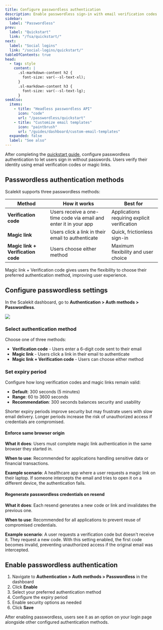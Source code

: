 ```yaml
---
title: Configure passwordless authentication
description: Enable passwordless sign-in with email verification codes or magic links. Configure security settings and expiry periods.
sidebar:
  label: "Passwordless"
prev:
  label: "Quickstart"
  link: "/fsa/quickstart/"
next:
  label: "Social logins"
  link: "/social-logins/quickstart/"
tableOfContents: true
head:
  - tag: style
    content: |
      .sl-markdown-content h2 {
        font-size: var(--sl-text-xl);
      }
      .sl-markdown-content h3 {
        font-size: var(--sl-text-lg);
      }
seeAlso:
  items:
    - title: "Headless passwordless API"
      icon: "code"
      url: "/passwordless/quickstart"
    - title: "Customize email templates"
      icon: "paintbrush"
      url: "/guides/dashboard/custom-email-templates"
  expanded: false
  label: "See also"
---
```



After completing the [quickstart guide](/fsa/quickstart/), configure passwordless authentication to let users sign in without passwords. Users verify their identity using email verification codes or magic links.

## Passwordless authentication methods

Scalekit supports three passwordless methods:

| Method | How it works | Best for |
|--------|--------------|----------|
| **Verification code** | Users receive a one-time code via email and enter it in your app | Applications requiring explicit verification |
| **Magic link** | Users click a link in their email to authenticate | Quick, frictionless sign-in |
| **Magic link + Verification code** | Users choose either method | Maximum flexibility and user choice |

<Aside type="tip">
Magic link + Verification code gives users the flexibility to choose their preferred authentication method, improving user experience.
</Aside>

## Configure passwordless settings

In the Scalekit dashboard, go to **Authentication > Auth methods > Passwordless**.

![](@/assets/docs/unlisted/passwordless/1-v2.png)

### Select authentication method

Choose one of three methods:

- **Verification code** - Users enter a 6-digit code sent to their email
- **Magic link** - Users click a link in their email to authenticate
- **Magic link + Verification code** - Users can choose either method

### Set expiry period

Configure how long verification codes and magic links remain valid:

- **Default**: 300 seconds (5 minutes)
- **Range**: 60 to 3600 seconds
- **Recommendation**: 300 seconds balances security and usability

<Aside type="note">
Shorter expiry periods improve security but may frustrate users with slow email delivery. Longer periods increase the risk of unauthorized access if credentials are compromised.
</Aside>


#### Enforce same browser origin

**What it does**: Users must complete magic link authentication in the same browser they started in.

**When to use**: Recommended for applications handling sensitive data or financial transactions.

**Example scenario**: A healthcare app where a user requests a magic link on their laptop. If someone intercepts the email and tries to open it on a different device, the authentication fails.

#### Regenerate passwordless credentials on resend

**What it does**: Each resend generates a new code or link and invalidates the previous one.

**When to use**: Recommended for all applications to prevent reuse of compromised credentials.

**Example scenario**: A user requests a verification code but doesn't receive it. They request a new code. With this setting enabled, the first code becomes invalid, preventing unauthorized access if the original email was intercepted.

## Enable passwordless authentication

1. Navigate to **Authentication > Auth methods > Passwordless** in the dashboard
2. Click **Enable**
3. Select your preferred authentication method
4. Configure the expiry period
5. Enable security options as needed
6. Click **Save**

After enabling passwordless, users see it as an option on your login page alongside other configured authentication methods.
